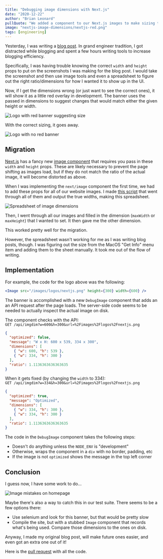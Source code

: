 ```yaml
---
title: "Debugging image dimensions with Next.js"
date: "2020-12-22"
author: "Brian Leonard"
pullQuote: "We added a component to our Next.js images to make sizing them easier."
image: "nextjs-image-dimensions/nextjs-red.png"
tags: [engineering]
---
```


Yesterday, I was writing a [blog post](/blog/snowflake-source). In grand engineer tradition, I got distracted while blogging and spent a few hours writing tools to increase blogging efficiency.

Specifically, I was having trouble knowing the correct `width` and `height` props to put on the screenshots I was making for the blog post. I would take the screenshot and then use image tools and even a spreadsheet to figure out the right ratio/dimensions for how I wanted it to show up in the UI.

Now, if I get the dimensions wrong (or just want to see the correct ones), it will show it as a little red overlay in development. The banner uses the passed in dimensions to suggest changes that would match either the given height or width.

<Image
  alt="Logo with red banner suggesting size"
  src="nextjs-image-dimensions/nextjs-red.png"
  height={300}
  width={600}
/>

With the correct sizing, it goes away.

<Image
  alt="Logo with no red banner"
  src="nextjs-image-dimensions/nextjs.png"
  height={300}
  width={334}
/>

## Migration

[Next.js](https://nextjs.org/) has a fancy new [image component](https://nextjs.org/docs/api-reference/next/image) that requires you pass in these `width` and `height` props. These are likely necessary to prevent the page shifting as images load, but if they do not match the ratio of the actual image, it will become distorted as above.

When I was implementing the `next/image` component the first time, we had to add these props for all of our website images. I made [this script](https://github.com/grouparoo/www.grouparoo.com/blob/241a1c123f87299e754613bc01d33e1e96c3c8ae/scripts/make_image_csv.ts) that went through all of them and output the true widths, making this spreadsheet.

<Image
  alt="Spreadsheet of image dimensions"
  src="nextjs-image-dimensions/spreadsheet.png"
  width={750}
  height={106}
/>

Then, I went through all our images and filled in the dimension (`maxWidth` or `maxHeight`) that I wanted to set. It then gave me the other dimension.

This worked pretty well for the migration.

However, the spreadsheet wasn't working for me as I was writing blog posts, though. I was figuring out the size from the MacOS "Get Info" menu item and adding them to the sheet manually. It took me out of the flow of writing.

## Implementation

For example, the code for the logo above was the following:

```jsx
<Image src="/images/logos/nextjs.png" height={300} width={600} />
```

The banner is accomplished with a new `DebugImage` component that adds an an API request after the page loads. The server-side code seems to be needed to actually inspect the actual image on disk.

The component checks with the API:<br/>
`GET /api/imgdim?w=600&h=300&url=%2Fimages%2Flogos%2Fnextjs.png`

```json
{
  "optimized": false,
  "message": "W x H: 600 x 539, 334 x 300",
  "dimensions": [
    { "w": 600, "h": 539 },
    { "w": 334, "h": 300 }
  ],
  "ratio": 1.1136363636363635
}
```

When it gets fixed (by changing the `width` to 334):<br/>
`GET /api/imgdim?w=334&h=300&url=%2Fimages%2Flogos%2Fnextjs.png`

```json
{
  "optimized": true,
  "message": "Optimized",
  "dimensions": [
    { "w": 334, "h": 300 },
    { "w": 334, "h": 300 }
  ],
  "ratio": 1.1136363636363635
}
```

The code in the `DebugImage` component takes the following steps:

- Doesn't do anything unless the `NODE_ENV` is "development"
- Otherwise, wraps the component in a `div` with no border, padding, etc
- If the image is not `optimized` shows the message in the top left corner

## Conclusion

I guess now, I have some work to do...

<Image
  alt="Image mistakes on homepage"
  src="nextjs-image-dimensions/homepage.png"
  width={960}
  height={300}
/>

Maybe there's also a way to catch this in our test suite. There seems to be a few options there:

- Use selenium and look for this banner, but that would be pretty slow
- Compile the site, but with a stubbed `Image` component that records what's being used. Compare those dimensions to the ones on disk.

Anyway, I made my original blog post, will make future ones easier, and even got an extra one out of it!

Here is the [pull request](https://github.com/grouparoo/www.grouparoo.com/pull/124) with all the code.

